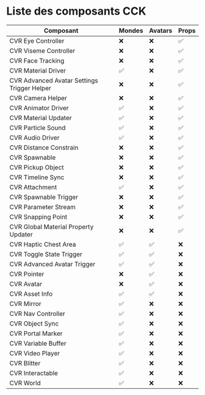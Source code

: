 # Liste des composants CCK

| Composant                                    | Mondes | Avatars | Props |
|----------------------------------------------|--------|---------|-------|
| CVR Eye Controller                           | ❌      | ❌       | ✅     |
| CVR Viseme Controller                        | ❌      | ❌       | ✅     |
| CVR Face Tracking                            | ❌      | ❌       | ✅     |
| CVR Material Driver                          | ✅      | ❌       | ✅     |
| CVR Advanced Avatar Settings Trigger Helper  | ❌      | ❌       | ✅     |
| CVR Camera Helper                            | ❌      | ❌       | ✅     |
| CVR Animator Driver                          | ✅      | ❌       | ✅     |
| CVR Material Updater                         | ✅      | ❌       | ✅     |
| CVR Particle Sound                           | ✅      | ❌       | ✅     |
| CVR Audio Driver                             | ✅      | ❌       | ✅     |
| CVR Distance Constrain                       | ❌      | ❌       | ✅     |
| CVR Spawnable                                | ❌      | ❌       | ✅     |
| CVR Pickup Object                            | ❌      | ❌       | ✅     |
| CVR Timeline Sync                            | ❌      | ❌       | ✅     |
| CVR Attachment                               | ✅      | ❌       | ✅     |
| CVR Spawnable Trigger                        | ❌      | ❌       | ✅     |
| CVR Parameter Stream                         | ❌      | ❌       | ✅     |
| CVR Snapping Point                           | ❌      | ❌       | ✅     |
| CVR Global Material Property Updater         | ❌      | ❌       | ✅     |
| CVR Haptic Chest Area                        | ✅      | ✅       | ❌     |
| CVR Toggle State Trigger                     | ✅      | ✅       | ❌     |
| CVR Advanced Avatar Trigger                  | ✅      | ✅       | ❌     |
| CVR Pointer                                  | ❌      | ✅       | ❌     |
| CVR Avatar                                   | ❌      | ✅       | ❌     |
| CVR Asset Info                               | ✅      | ✅       | ❌     |
| CVR Mirror                                   | ✅      | ❌       | ❌     |
| CVR Nav Controller                           | ✅      | ❌       | ❌     |
| CVR Object Sync                              | ✅      | ❌       | ❌     |
| CVR Portal Marker                            | ✅      | ❌       | ❌     |
| CVR Variable Buffer                          | ✅      | ❌       | ❌     |
| CVR Video Player                             | ✅      | ❌       | ❌     |
| CVR Blitter                                  | ✅      | ❌       | ❌     |
| CVR Interactable                             | ✅      | ❌       | ❌     |
| CVR World                                    | ✅      | ❌       | ❌     |
